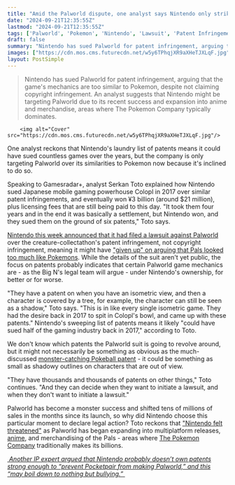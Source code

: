 ```yaml
---
title: "Amid the Palworld dispute, one analyst says Nintendo only strikes when it wants to because it 'could have sued half the gaming industry back in 2017'"
date: "2024-09-21T12:35:55Z"
lastmod: "2024-09-21T12:35:55Z"
tags: ['Palworld', 'Pokemon', 'Nintendo', 'Lawsuit', 'Patent Infringement', 'Monster-Catching', 'RPG', 'Game Mechanics']
draft: false
summary: "Nintendo has sued Palworld for patent infringement, arguing that the game's mechanics are too similar to Pokemon, despite not claiming copyright infringement. An analyst suggests that Nintendo might be targeting Palworld due to its recent success and expansion into anime and merchandise, areas where The Pokemon Company typically dominates."
images: ["https://cdn.mos.cms.futurecdn.net/w5y6TPhqjXR9aXHeTJXLqF.jpg"]
layout: PostSimple
---
```

> Nintendo has sued Palworld for patent infringement, arguing that the game's mechanics are too similar to Pokemon, despite not claiming copyright infringement. An analyst suggests that Nintendo might be targeting Palworld due to its recent success and expansion into anime and merchandise, areas where The Pokemon Company typically dominates.


        <img alt="Cover" src="https://cdn.mos.cms.futurecdn.net/w5y6TPhqjXR9aXHeTJXLqF.jpg"/>
        
One analyst reckons that Nintendo's laundry list of patents means it could have sued countless games over the years, but the company is only targeting Palworld over its similarities to Pokemon now because it's inclined to do so.

Speaking to Gamesradar+, analyst Serkan Toto explained how Nintendo sued Japanese mobile gaming powerhouse Colopl in 2017 over similar patent infringements, and eventually won ¥3 billion (around $21 million), plus licensing fees that are still being paid to this day. "It took them four years and in the end it was basically a settlement, but Nintendo won, and they sued them on the ground of six patents," Toto says.

[Nintendo this week announced that it had filed a lawsuit against Palworld](https://www.gamesradar.com/games/survival/its-official-palworld-has-been-nintendod-as-the-pokemon-company-files-lawsuit-against-pocketpair-for-infringing-multiple-patent-rights/) over the creature-collectathon's patent infringement, not copyright infringement, meaning it might have ["given up" on arguing that Pals looked too much like Pokemons](https://www.gamesradar.com/games/survival/nintendos-patent-lawsuit-shows-its-given-up-making-the-case-that-palworlds-characters-are-similar-to-pokemons-analyst-explains/). While the details of the suit aren't yet public, the focus on patents probably indicates that certain Palworld game mechanics are - as the Big N's legal team will argue - under Nintendo's ownership, for better or for worse.

"They have a patent on when you have an isometric view, and then a character is covered by a tree, for example, the character can still be seen as a shadow," Toto says. "This is in like every single isometric game. They had the desire back in 2017 to spit in Colopl's bowl, and came up with these patents." Nintendo's sweeping list of patents means it likely "could have sued half of the gaming industry back in 2017," according to Toto.

We don't know which patents the Palworld suit is going to revolve around, but it might not necessarily be something as obvious as the much-discussed [monster-catching Pokeball patent](https://www.gamesradar.com/games/pokemon/nintendos-pokeball-patent-could-be-at-the-heart-of-its-palworld-lawsuit-and-judging-by-a-29-year-old-precedent-it-could-change-monster-collecting-rpgs-for-decades/) - it could be something as small as shadowy outlines on characters that are out of view. 

"They have thousands and thousands of patents on other things," Toto continues. "And they can decide when they want to initiate a lawsuit, and when they don't want to initiate a lawsuit."

Palworld has become a monster success and shifted tens of millions of sales in the months since its launch, so why did Nintendo choose this particular moment to declare legal action? Toto reckons that ["Nintendo felt threatened"](https://www.gamesradar.com/games/survival/nintendo-felt-threatened-by-palworlds-sales-success-and-anime-expansion-analyst-says-this-lawsuit-would-have-never-happened-if-palworld-had-500-users-per-day/) as Palworld has began expanding into multiplatform releases, [anime](https://www.gamesradar.com/games/survival/palworld-makes-another-play-for-pokemons-crown-with-an-anime-and-merch-focused-partnership-with-sony-despite-the-lack-of-a-ps5-version-of-the-hit-survival-game/), and merchandising of the Pals - areas where [The Pokemon Company](https://www.gamesradar.com/tag/the-pokemon-company/) traditionally makes its billions. 

[ <em>Another IP expert argued that Nintendo probably doesn’t own patents strong enough to “prevent Pocketpair from making Palworld,” and this “may boil down to nothing but bullying.”</em> ](https://www.gamesradar.com/games/survival/ip-expert-says-nintendo-probably-doesnt-own-patents-strong-enough-to-prevent-pocketpair-from-making-palworld-and-this-may-boil-down-to-nothing-but-bullying/)
        